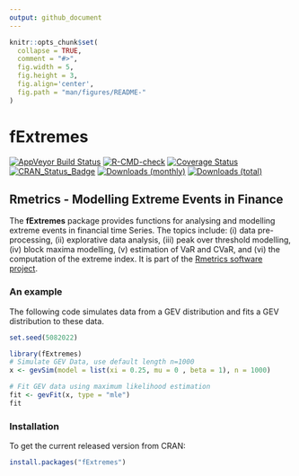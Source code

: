 ---
output: github_document
---

<!-- README.md is generated from README.Rmd. Please edit that file -->

```{r, echo = FALSE}
knitr::opts_chunk$set(
  collapse = TRUE,
  comment = "#>",
  fig.width = 5, 
  fig.height = 3,
  fig.align='center',
  fig.path = "man/figures/README-"
)
```

# fExtremes

[![AppVeyor Build Status](https://ci.appveyor.com/api/projects/status/github/paulnorthrop/fExtremes?branch=main&svg=true)](https://ci.appveyor.com/project/paulnorthrop/fExtremes)
[![R-CMD-check](https://github.com/paulnorthrop/fExtremes/workflows/R-CMD-check/badge.svg)](https://github.com/paulnorthrop/fExtremes/actions)
[![Coverage Status](https://codecov.io/github/paulnorthrop/fExtremes/coverage.svg?branch=main)](https://app.codecov.io/github/paulnorthrop/fExtremes?branch=main)
[![CRAN_Status_Badge](https://www.r-pkg.org/badges/version/fExtremes)](https://cran.r-project.org/package=fExtremes)
[![Downloads (monthly)](https://cranlogs.r-pkg.org/badges/fExtremes?color=brightgreen)](https://cran.r-project.org/package=fExtremes)
[![Downloads (total)](https://cranlogs.r-pkg.org/badges/grand-total/fExtremes?color=brightgreen)](https://cran.r-project.org/package=fExtremes)

## Rmetrics - Modelling Extreme Events in Finance

The **fExtremes** package provides functions for analysing and modelling extreme events in financial time Series. The topics include: (i) data pre-processing, (ii) explorative data analysis, (iii) peak over threshold modelling, (iv) block maxima modelling, (v) estimation of VaR and CVaR, and (vi) the computation of the extreme index. It is part of the [Rmetrics software project](https://www.rmetrics.org/).

### An example

The following code simulates data from a GEV distribution and fits a GEV distribution to these data.

```{r, echo = FALSE}
set.seed(5082022)
```

```{r}
library(fExtremes)
# Simulate GEV Data, use default length n=1000
x <- gevSim(model = list(xi = 0.25, mu = 0 , beta = 1), n = 1000)

# Fit GEV data using maximum likelihood estimation
fit <- gevFit(x, type = "mle") 
fit
```

### Installation

To get the current released version from CRAN:

```{r installation, eval = FALSE}
install.packages("fExtremes")
```
